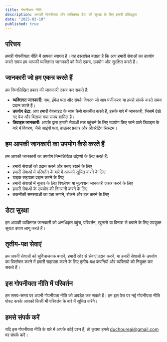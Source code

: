 ```yaml
---
title: गोपनीयता नीति
description: आपकी गोपनीयता और व्यक्तिगत डेटा की सुरक्षा के लिए हमारी प्रतिबद्धता
date: "2025-03-10"
published: true
---
```


## परिचय

हमारी गोपनीयता नीति में आपका स्वागत है। यह दस्तावेज़ बताता है कि आप हमारी सेवाओं का उपयोग करते समय हम आपकी व्यक्तिगत जानकारी को कैसे एकत्र, उपयोग और सुरक्षित करते हैं।

## जानकारी जो हम एकत्र करते हैं

हम निम्नलिखित प्रकार की जानकारी एकत्र कर सकते हैं:

- **व्यक्तिगत जानकारी**: नाम, ईमेल पता और संपर्क विवरण जो आप पंजीकरण या हमसे संपर्क करते समय प्रदान करते हैं।
- **उपयोग डेटा**: आप हमारी वेबसाइट के साथ कैसे बातचीत करते हैं, इसके बारे में जानकारी, जिसमें देखे गए पेज और बिताया गया समय शामिल है।
- **डिवाइस जानकारी**: आपके द्वारा हमारी सेवाओं तक पहुंचने के लिए उपयोग किए जाने वाले डिवाइस के बारे में विवरण, जैसे आईपी पता, ब्राउज़र प्रकार और ऑपरेटिंग सिस्टम।

## हम आपकी जानकारी का उपयोग कैसे करते हैं

हम आपकी जानकारी का उपयोग निम्नलिखित उद्देश्यों के लिए करते हैं:

- हमारी सेवाओं को प्रदान करने और बनाए रखने के लिए
- हमारी सेवाओं में परिवर्तन के बारे में आपको सूचित करने के लिए
- ग्राहक सहायता प्रदान करने के लिए
- हमारी सेवाओं में सुधार के लिए विश्लेषण या मूल्यवान जानकारी एकत्र करने के लिए
- हमारी सेवाओं के उपयोग की निगरानी करने के लिए
- तकनीकी समस्याओं का पता लगाने, रोकने और हल करने के लिए

## डेटा सुरक्षा

हम आपकी व्यक्तिगत जानकारी को अनधिकृत पहुंच, परिवर्तन, खुलासे या विनाश से बचाने के लिए उपयुक्त सुरक्षा उपाय लागू करते हैं।

## तृतीय-पक्ष सेवाएं

हम अपनी सेवाओं को सुविधाजनक बनाने, हमारी ओर से सेवाएं प्रदान करने, या हमारी सेवाओं के उपयोग का विश्लेषण करने में हमारी सहायता करने के लिए तृतीय-पक्ष कंपनियों और व्यक्तियों को नियुक्त कर सकते हैं।

## इस गोपनीयता नीति में परिवर्तन

हम समय-समय पर अपनी गोपनीयता नीति को अपडेट कर सकते हैं। हम इस पेज पर नई गोपनीयता नीति पोस्ट करके आपको किसी भी परिवर्तन के बारे में सूचित करेंगे।

## हमसे संपर्क करें

यदि इस गोपनीयता नीति के बारे में आपके कोई प्रश्न हैं, तो कृपया हमसे duchoureai@gmail.com पर संपर्क करें।
